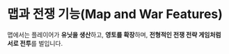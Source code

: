 # 맵과 전쟁 기능(Map and War Features)

맵에서는 플레이어가 **유닛을 생산**하고, **영토를 확장**하며, **전형적인 전쟁 전략 게임처럼 서로 전투**를 벌입니다.